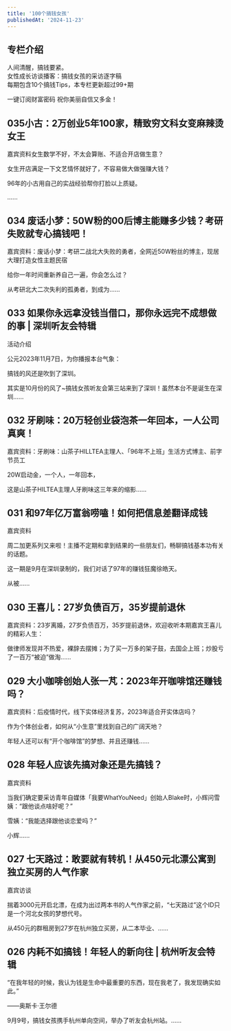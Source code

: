 ```yaml
---
title: '100个搞钱女孩'
publishedAt: '2024-11-23'
---
```


## 专栏介绍

人间清醒，搞钱要紧。  
女性成长访谈播客：搞钱女孩的采访逐字稿  
每期包含10个搞钱Tips，本专栏更新超过99+期  
  
一键订阅财富密码 祝你美丽自信又多金！

## 035小古：2万创业5年100家，精致穷文科女变麻辣烫女王
嘉宾资料女生数学不好，不太会算账、不适合开店做生意？

女生开店满足一下文艺情怀就好了，不容易做大做强赚大钱？

96年的小古用自己的实战经验帮你打脸以上质疑。

......

## 034 废话小梦：50W粉的00后博主能赚多少钱？考研失败就专心搞钱吧！
嘉宾资料：废话小梦：考研二战北大失败的勇者，全网近50W粉丝的博主，现居大理打造女性主题民宿

给你一年时间重新养自己一遍，你会怎么过？

从考研北大二次失利的孤勇者，到成为......

## 033 如果你永远拿没钱当借口，那你永远完不成想做的事 | 深圳听友会特辑
活动介绍

公元2023年11月7日，为你播报本台气象：

搞钱的风还是吹到了深圳。

其实是10月份的风了~搞钱女孩听友会第三站来到了深圳！虽然本台不是诞生在深圳......

## 032 牙刷味：20万轻创业袋泡茶一年回本，一人公司真爽！
嘉宾资料：牙刷味：山茶子HILLTEA主理人、「96年不上班」生活方式博主、前字节员工

20W启动金，一个人，一年回本，

这是山茶子HILTEA主理人牙刷味这三年来的缩影......

## 031 和97年亿万富翁唠嗑！如何把信息差翻译成钱
嘉宾资料

周二加更系列又来啦！主播不定期和拿到结果的一些朋友们，畅聊搞钱基本功有关的话题。

这一期是9月在深圳录制的，我们对话了97年的赚钱狂魔徐皓天。

从被......

## 030 王喜儿：27岁负债百万，35岁提前退休
嘉宾资料：23岁离婚，27岁负债百万，35岁提前退休，欢迎收听本期嘉宾王喜儿的精彩人生：

做律师发现并不热爱，裸辞去摆摊；为了买一万多的架子鼓，去国企上班；炒股亏了一百万“被迫”做淘......

## 029 大小咖啡创始人张一芃：2023年开咖啡馆还赚钱吗？
嘉宾资料：后疫情时代，线下实体经济复苏，2023年适合开实体店吗？

作为个体创业者，如何从“小生意”里找到自己的广阔天地？

年轻人还可以有“开个咖啡馆”的梦想、并且还赚钱......

## 028 年轻人应该先搞对象还是先搞钱？
嘉宾资料

当我们确定要采访青年自媒体「我要WhatYouNeed」创始人Blake时，小辉问雪姨：“跟他谈点啥好呢？”

雪姨：“我能选择跟他谈恋爱吗？”

小辉......

## 027 七天路过：敢要就有转机！从450元北漂公寓到独立买房的人气作家
嘉宾访谈

揣着3000元开启北漂，在成为出过两本书的人气作家之前，“七天路过”这个ID只是一个河北女孩的梦想代号。

从450元的群租房到27岁在杭州独立买房，从二本毕业、......

## 026 内耗不如搞钱！年轻人的新向往 | 杭州听友会特辑
“在我年轻的时候，我认为钱是生命中最重要的东西，现在我老了，我发现确实如此。”

——奥斯卡·王尔德

9月9号，搞钱女孩携手杭州单向空间，举办了听友会杭州站。......

